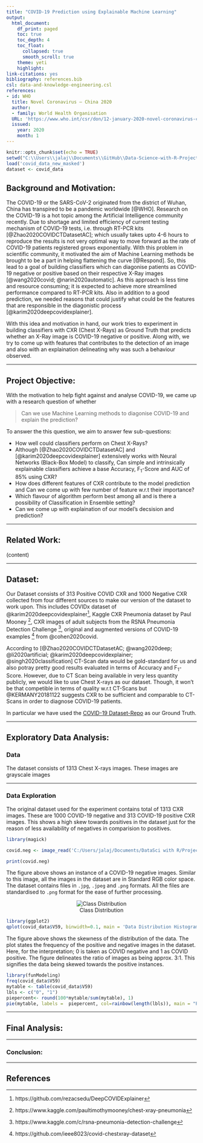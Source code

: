 ```yaml
---
title: "COVID-19 Prediction using Explainable Machine Learning"
output:
  html_document:
    df_print: paged
    toc: true
    toc_depth: 4
    toc_float: 
      collapsed: true
      smooth_scroll: true
    theme: yeti
    highlight: 
link-citations: yes
bibliography: references.bib
csl: data-and-knowledge-engineering.csl
references:
- id: WHO
  title: Novel Coronavirus – China 2020
  author:
  - family: World Health Organisation
  URL: 'https://www.who.int/csr/don/12-january-2020-novel-coronavirus-china/en/'
  issued:
    year: 2020
    month: 1
---
```


```r
knitr::opts_chunk$set(echo = TRUE)
setwd("C:\\Users\\jalaj\\Documents\\GitHub\\Data-Science-with-R-Project\\covid-dataset")
load('covid_data_new_masked')
dataset <- covid_data
```



## Background and Motivation:

The COVID-19 or the SARS-CoV-2 originated from the district of Wuhan, China has transpired to be a pandemic worldwide [@WHO]. Research on the COVID-19 is a hot topic among the Artificial Intelligence community recently. Due to shortage and limited efficiency of current testing mechanism of COVID-19 tests, i.e. through RT-PCR kits [@Zhao2020COVIDCTDatasetAC]; which usually takes upto 4-6 hours to reproduce the results is not very optimal way to move forward as the rate of COVID-19 patients registered grows exponentially. With this problem in scientific community, it motivated the aim of Machine Learning methods be brought to be a part in helping flattening the curve [@Respond]. So, this lead to a goal of building classifiers which can diagonise patients as COVID-19 negative or positive based on their respective X-Ray images [@wang2020covid; @narin2020automatic]. As this approach is less time and resource consuming; it is expected to achieve more streamlined performance compared to RT-PCR kits. Also in addition to a good prediction, we needed reasons that could justify what could be the features that are responsible in the diagonistic process [@karim2020deepcovidexplainer]. 

With this idea and motivation in hand, our work tries to experiment in building classifiers with CXR (Chest X-Rays) as Ground Truth that predicts whether an X-Ray image is COVID-19 negative or positive. Along with, we try to come up with features that contributes to the detection of an image and also with an explaination delineating why was such a behaviour observed.


***
## Project Objective:

With the motivation to help fight against and analyse COVID-19, we came up with a research question of whether

> Can we use Machine Learning methods to diagonise COVID-19 and explain the prediction? 

To answer the this question, we aim to answer few sub-questions:

* How well could classifiers perform on Chest X-Rays?
* Although [@Zhao2020COVIDCTDatasetAC] and [@karim2020deepcovidexplainer] extensively works with Neural Networks (Black-Box Model) to classify, Can simple and intrinsically explainable classifiers achieve a base Accuracy, F~1~-Score and AUC of 85% using CXR?
* How does different features of CXR contribute to the model prediction and Can we come up with few number of feature w.r.t their importance?
* Which flavour of algorithm perform best among all and is there a possibility of Classification in Ensemble setting?
* Can we come up with explaination of our model's decsision and prediction?

***

## Related Work:

(content)

***
## Dataset:

Our Dataset consists of 313 Positive COVID CXR and 1000 Negative CXR collected from four different sources to make our version of the dataset to work upon. This includes COVIDx dataset of @karim2020deepcovidexplainer[^1], Kaggle CXR Pneumonia dataset by Paul Mooney [^2], CXR images of adult subjects from the RSNA Pneumonia Detection Challenge [^3], original and augmented versions of COVID-19 examples [^4] from @cohen2020covid. 

According to [@Zhao2020COVIDCTDatasetAC; @wang2020deep; @li2020artificial; @karim2020deepcovidexplainer; @singh2020classification] CT-Scan data would be gold-standard for us and also potray pretty good results evaluated in terms of Accuracy and F~1~-Score. However, due to CT Scan being available in very less quantity publicly, we would like to use Chest X-rays as our dataset. Though, it won't be that competible in terms of quality w.r.t CT-Scans but @KERMANY20181122 suggests CXR to be sufficient and comparable to CT-Scans in order to diagnose COVID-19 patients.

In particular we have used the [COVID-19 Dataset-Repo](https://shorturl.at/qwLR0) as our Ground Truth.

[^1]: https://github.com/rezacsedu/DeepCOVIDExplainer
[^2]: https://www.kaggle.com/paultimothymooney/chest-xray-pneumonia
[^3]: https://www.kaggle.com/c/rsna-pneumonia-detection-challenge
[^4]: https://github.com/ieee8023/covid-chestxray-dataset

***

## Exploratory Data Analysis:

### <span class="sub-header">Data</span>

The dataset consists of 1313 Chest X-rays images. These images are grayscale images

***

### <span class="sub-header">Data Exploration</span>
The original dataset used for the experiment contains total of 1313 CXR images. These are 1000 COVID-19 negative and 313 COVID-19 positive CXR images. This shows a high skew towards positives in the dataset just for the reason of less availability of negatives in comparision to positives.

``` r
library(magick)

covid.neg <- image_read('C:/Users/jalaj/Documents/DataSci with R/Project Files/covid-dataset/covid-negative/1.jpg')

print(covid.neg)
```

The figure above shows an instance of a COVID-19 negative images. Similar to this image, all the images in the dataset are in Standard RGB color space. The dataset contains files in `.jpg`, `.jpeg` and `.png` formats. All the files are standardised to `.png` format for the ease of further processing.

<center> ![Class Distribution](distribution.png) </center>
```r
library(ggplot2)
qplot(covid_data$V59, binwidth=0.1, main = 'Data Distribution Histogram', xlab = 'Target Variable', ylab = 'Number of Samples')
```

The figure above shows the skewness of the distribution of the data. The plot states the frequency of the positive and negative images in the dataset. Here, for the interpretation; 0 is taken as COVID negative and 1 as COVID positive. The figure delineates the ratio of images as being approx. 3:1. This signifies the data being skewed towards the positive instances.

``` r

library(funModeling)
freq(covid_data$V59)
mytable <- table(covid_data$V59)
lbls <- c("0", "1")
piepercent<- round(100*mytable/sum(mytable), 1)
pie(mytable, labels =  piepercent, col=rainbow(length(lbls)), main = "Pie Chart for number of positives and negatives")
```

***

## Final Analysis:

***

### <span class="sub-header">Conclusion:</span>

***

## References